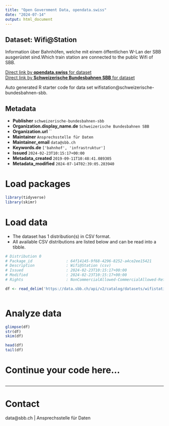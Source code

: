 ```yaml
---
title: "Open Government Data, opendata.swiss"
date: "2024-07-14"
output: html_document
---
```


## Dataset: Wifi@Station

Information über Bahnhöfen, welche mit einem öffentlichen W-Lan der SBB ausgerüstet sind.Which train station are connected to the public Wifi of SBB. 

[Direct link by **opendata.swiss** for dataset](https://opendata.swiss/de/dataset/wifistation1)<br>
[Direct link by **Schweizerische Bundesbahnen SBB** for dataset](https://data.sbb.ch/explore/dataset/wifistation/)

Auto generated R starter code for data set wifistation@schweizerische-bundesbahnen-sbb.

## Metadata

- **Publisher** `schweizerische-bundesbahnen-sbb`
- **Organization.display_name.de** `Schweizerische Bundesbahnen SBB`
- **Organization.url** ``
- **Maintainer** `Ansprechsstelle für Daten`
- **Maintainer_email** `data@sbb.ch`
- **Keywords.de** `['bahnhof', 'infrastruktur']`
- **Issued** `2024-02-23T10:15:17+00:00`
- **Metadata_created** `2019-09-11T10:48:41.089305`
- **Metadata_modified** `2024-07-14T02:39:05.283940`


# Load packages

```r

library(tidyverse)
library(skimr)

```

# Load data

-   The dataset has 1 distribution(s) in CSV format.
-   All available CSV distributions are listed below and can be read into a tibble.

```r

# Distribution 0
# Package_id               : 64f14145-9f68-4296-8252-a4ce2ee15421
# Description              : Wifi@Station (csv)
# Issued                   : 2024-02-23T10:15:17+00:00
# Modified                 : 2024-02-23T10:15:17+00:00
# Rights                   : NonCommercialAllowed-CommercialAllowed-ReferenceRequired

df <- read_delim('https://data.sbb.ch/api/v2/catalog/datasets/wifistation/exports/csv')



```

# Analyze data

```r

glimpse(df)
str(df)
skim(df)

head(df)
tail(df)

```

# Continue your code here...

```r

```

------------------------------------------------------------------------

# Contact

data@sbb.ch | Ansprechsstelle für Daten
